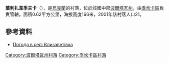 {{coord|49|51|30|N|34|24|8|E|scale:100000_region:UA|display=title}}

'''葉利扎韋季夫卡'''（{{lang-uk|Єлизаветівка}}），是[[烏克蘭|烏克蘭]]的村落，位於該國中部[[波爾塔瓦州|波爾塔瓦州]]，由[[季坎卡區|季坎卡區]]負責管轄，面積0.62平方公里，海拔高度166米，2001年該村落人口21。

==參考資料==
* [http://weather.in.ua/ua/poltavskaja/7584 Погода в селі Єлизаветівка]

{{DEFAULTSORT:Єлизаветівка}}
[[Category:波爾塔瓦州村落|Category:波爾塔瓦州村落]]
[[Category:季坎卡區村落|Category:季坎卡區村落]]


{{Poltava-geo-stub}}